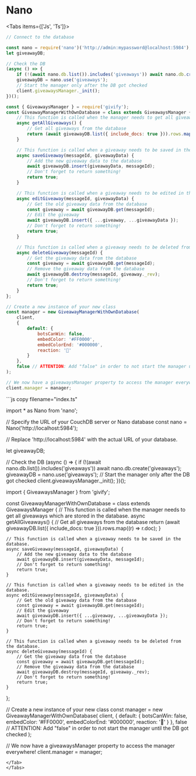 
# __Nano__

<Tabs items={['Js', 'Ts']}>
<Tab>
```js copy filename="index.js"
// Connect to the database

const nano = require('nano')('http://admin:mypassword@localhost:5984');
let giveawayDB;

// Check the DB
(async () => {
    if (!(await nano.db.list()).includes('giveaways')) await nano.db.create('giveaways');
    giveawayDB = nano.use('giveaways');
    // Start the manager only after the DB got checked
    client.giveawaysManager._init();
})();

const { GiveawaysManager } = require('givify');
const GiveawayManagerWithOwnDatabase = class extends GiveawaysManager {
    // This function is called when the manager needs to get all giveaways which are stored in the database.
    async getAllGiveaways() {
        // Get all giveaways from the database
        return (await giveawayDB.list({ include_docs: true })).rows.map((r) => r.doc);
    }

    // This function is called when a giveaway needs to be saved in the database.
    async saveGiveaway(messageId, giveawayData) {
        // Add the new giveaway data to the database
        await giveawayDB.insert(giveawayData, messageId);
        // Don't forget to return something!
        return true;
    }

    // This function is called when a giveaway needs to be edited in the database.
    async editGiveaway(messageId, giveawayData) {
        // Get the old giveaway data from the database
        const giveaway = await giveawayDB.get(messageId);
        // Edit the giveaway
        await giveawayDB.insert({ ...giveaway, ...giveawayData });
        // Don't forget to return something!
        return true;
    }

    // This function is called when a giveaway needs to be deleted from the database.
    async deleteGiveaway(messageId) {
        // Get the giveaway data from the database
        const giveaway = await giveawayDB.get(messageId);
        // Remove the giveaway data from the database
        await giveawayDB.destroy(messageId, giveaway._rev);
        // Don't forget to return something!
        return true;
    }
};

// Create a new instance of your new class
const manager = new GiveawayManagerWithOwnDatabase(
    client,
    {
        default: {
            botsCanWin: false,
            embedColor: '#FF0000',
            embedColorEnd: '#000000',
            reaction: '🎉'
        }
    },
    false // ATTENTION: Add "false" in order to not start the manager until the DB got checked
);

// We now have a giveawaysManager property to access the manager everywhere!
client.manager = manager;

```
</Tab>
<Tab>
```js copy filename="index.ts"

import * as Nano from 'nano';

// Specify the URL of your CouchDB server or Nano database
const nano = Nano('http://localhost:5984');

// Replace 'http://localhost:5984' with the actual URL of your database.

let giveawayDB;

// Check the DB
(async () => {
    if (!(await nano.db.list()).includes('giveaways')) await nano.db.create('giveaways');
    giveawayDB = nano.use('giveaways');
    // Start the manager only after the DB got checked
    client.giveawaysManager._init();
})();

import { GiveawaysManager } from 'givify';

const GiveawayManagerWithOwnDatabase = class extends GiveawaysManager {
    // This function is called when the manager needs to get all giveaways which are stored in the database.
    async getAllGiveaways() {
        // Get all giveaways from the database
        return (await giveawayDB.list({ include_docs: true })).rows.map((r) => r.doc);
    }

    // This function is called when a giveaway needs to be saved in the database.
    async saveGiveaway(messageId, giveawayData) {
        // Add the new giveaway data to the database
        await giveawayDB.insert(giveawayData, messageId);
        // Don't forget to return something!
        return true;
    }

    // This function is called when a giveaway needs to be edited in the database.
    async editGiveaway(messageId, giveawayData) {
        // Get the old giveaway data from the database
        const giveaway = await giveawayDB.get(messageId);
        // Edit the giveaway
        await giveawayDB.insert({ ...giveaway, ...giveawayData });
        // Don't forget to return something!
        return true;
    }

    // This function is called when a giveaway needs to be deleted from the database.
    async deleteGiveaway(messageId) {
        // Get the giveaway data from the database
        const giveaway = await giveawayDB.get(messageId);
        // Remove the giveaway data from the database
        await giveawayDB.destroy(messageId, giveaway._rev);
        // Don't forget to return something!
        return true;
    }
};

// Create a new instance of your new class
const manager = new GiveawayManagerWithOwnDatabase(
    client,
    {
        default: {
            botsCanWin: false,
            embedColor: '#FF0000',
            embedColorEnd: '#000000',
            reaction: '🎉'
        }
    },
    false // ATTENTION: Add "false" in order to not start the manager until the DB got checked
);

// We now have a giveawaysManager property to access the manager everywhere!
client.manager = manager;
```
</Tab>
</Tabs>